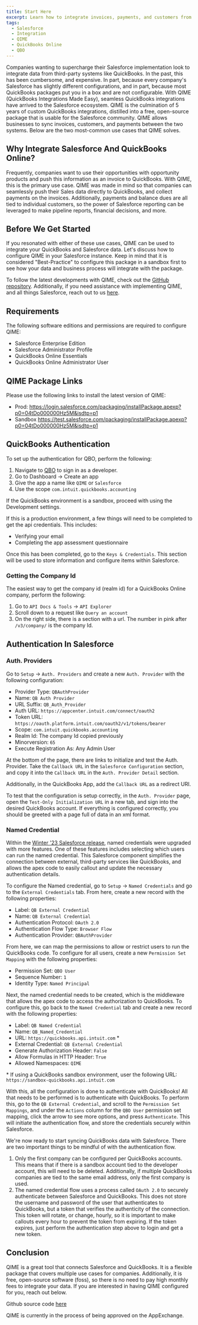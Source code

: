 ```yaml
---
title: Start Here
excerpt: Learn how to integrate invoices, payments, and customers from Salesforce to Quickbooks Online.
tags:
  - Salesforce
  - Integration
  - QIME
  - QuickBooks Online
  - QBO
---
```



Companies wanting to supercharge their Salesforce implementation look to integrate data from third-party systems like QuickBooks. In the past, this has been cumbersome, and expensive. In part, because every company's Salesforce has slightly different configurations, and in part, because most QuickBooks packages put you in a box and are not configurable. With QIME (QuickBooks Integrations Made Easy), seamless QuickBooks integrations have arrived to the Salesforce ecosystem. QIME is the culmination of 5 years of custom QuickBooks integrations, distilled into a free, open-source package that is usable for the Salesforce community. QIME allows businesses to sync invoices, customers, and payments between the two systems. Below are the two most-common use cases that QIME solves.

## Why Integrate Salesforce And QuickBooks Online?

Frequently, companies want to use their opportunities with opportunity products and push this information as an invoice to QuickBooks. With QIME, this is the primary use case. QIME was made in mind so that companies can seamlessly push their Sales data directly to QuickBooks, and collect payments on the invoices. Additionally, payments and balance dues are all tied to individual customers, so the power of Salesforce reporting can be leveraged to make pipeline reports, financial decisions, and more.

## Before We Get Started

If you resonated with either of these use cases, QIME can be used to integrate your QuickBooks and Salesforce data. Let's discuss how to configure QIME in your Salesforce instance. Keep in mind that it is considered "Best-Practice" to configure this package in a sandbox first to see how your data and business process will integrate with the package.

To follow the latest developments with QIME, check out the [GitHub repository](https://github.com/jawills/QIME). Additionally, if you need assistance with implementing QIME, and all things Salesforce, reach out to us [here](https://1sync.co/contact-us).

## Requirements

The following software editions and permissions are required to configure QIME:

- Salesforce Enterprise Edition
- Salesforce Administrator Profile
- QuickBooks Online Essentials
- QuickBooks Online Administrator User

## QIME Package Links

Please use the following links to install the latest version of QIME:

- Prod: https://login.salesforce.com/packaging/installPackage.apexp?p0=04tDo000000Hz5M&isdtp=p1
- Sandbox https://test.salesforce.com/packaging/installPackage.apexp?p0=04tDo000000Hz5M&isdtp=p1

## QuickBooks Authentication

To set up the authentication for QBO, perform the following:

1. Navigate to [QBO](https://developer.intuit.com/app/developer/qbo/docs/get-started) to sign in as a developer.
2. Go to Dashboard -> Create an app
3. Give the app a name like `QIME` or `Salesforce`
4. Use the scope `com.intuit.quickbooks.accounting`

If the QuickBooks environment is a sandbox, proceed with using the Development settings.

If this is a production environment, a few things will need to be completed to get the api credentials. This includes:

- Verifying your email
- Completing the app assessment questionnaire

Once this has been completed, go to the `Keys & Credentials`. This section will be used to store information and configure items within Salesforce.

### Getting the Company Id

The easiest way to get the company id (realm id) for a QuickBooks Online company, perform the following:

1. Go to `API Docs & Tools` -> `API Explorer`
2. Scroll down to a request like `Query an account`
3. On the right side, there is a section with a url. The number in pink after `/v3/company/` is the company Id.

## Authentication In Salesforce

### Auth. Providers

Go to `Setup` -> `Auth. Providers` and create a new `Auth. Provider` with the following configuration:

- Provider Type: `QBAuthProvider`
- Name: `QB Auth Provider`
- URL Suffix: `QB_Auth_Provider`
- Auth URL: `https://appcenter.intuit.com/connect/oauth2`
- Token URL: `https://oauth.platform.intuit.com/oauth2/v1/tokens/bearer`
- Scope: `com.intuit.quickbooks.accounting`
- Realm Id: The company Id copied previously
- Minorversion: `65`
- Execute Registration As: Any Admin User

At the bottom of the page, there are links to initialize and test the Auth. Provider. Take the `Callback URL` in the `Salesforce Configuration` section, and copy it into the `Callback URL` in the `Auth. Provider Detail` section.

Additionally, in the QuickBooks App, add the `Callback URL` as a redirect URI.

To test that the configuration is setup correctly, in the `Auth. Provider` page, open the `Test-Only Initialization URL` in a new tab, and sign into the desired QuickBooks account. If everything is configured correctly, you should be greeted with a page full of data in an xml format.

### Named Credential

Within the [Winter '23 Salesforce release](https://help.salesforce.com/s/articleView?id=release-notes.rn_security_other_custom_named_credentials.htm&release=240&type=5), named credentials were upgraded with more features. One of these features includes selecting which users can run the named credential. This Salesforce component simplifies the connection between external, third-party services like QuickBooks, and allows the apex code to easily callout and update the necessary authentication details.

To configure the Named credential, go to `Setup` -> `Named Credentials` and go to the `External Credentials` tab. From here, create a new record with the following properties:

- Label: `QB External Credential`
- Name: `QB External Credential`
- Authentication Protocol: `OAuth 2.0`
- Authentication Flow Type: `Browser Flow`
- Authentication Provider: `QBAuthProvider`

From here, we can map the permissions to allow or restrict users to run the QuickBooks code. To configure for all users, create a new `Permission Set Mapping` with the following properties:

- Permission Set: `QBO User`
- Sequence Number: `1`
- Identity Type: `Named Principal`

Next, the named credential needs to be created, which is the middleware that allows the apex code to access the authorization to QuickBooks. To configure this, go back to the `Named Credential` tab and create a new record with the following properties:

- Label: `QB Named Credential`
- Name: `QB_Named_Credential`
- URL: `https://quickbooks.api.intuit.com` \*
- External Credential: `QB External Credential`
- Generate Authorization Header: `False`
- Allow Formulas in HTTP Header: `True`
- Allowed Namespaces: `QIME`

\* If using a QuickBooks sandbox environment, user the following URL: `https://sandbox-quickbooks.api.intuit.com`

With this, all the configuration is done to authenticate with QuickBooks! All that needs to be performed is to authenticate with QuickBooks. To perform this, go to the `QB External Credential`, and scroll to the `Permission Set Mappings`, and under the `Actions` column for the `QBO User` permission set mapping, click the arrow to see more options, and press `Authenticate`. This will initiate the authentication flow, and store the credentials securely within Salesforce.

We're now ready to start syncing QuickBooks data with Salesforce. There are two important things to be mindful of with the authentication flow.

1. Only the first company can be configured per QuickBooks accounts. This means that if there is a sandbox account tied to the developer account, this will need to be deleted. Additionally, if multiple QuickBooks companies are tied to the same email address, only the first company is used.
2. The named credential flow uses a process called `OAuth 2.0` to securely authenticate between Salesforce and QuickBooks. This does not store the username and password of the user that authenticates to QuickBooks, but a token that verifies the authenticity of the connection. This token will rotate, or change, hourly, so it is important to make callouts every hour to prevent the token from expiring. If the token expires, just perform the authentication step above to login and get a new token.





## Conclusion

QIME is a great tool that connects Salesforce and QuickBooks. It is a flexible package that covers multiple use cases for companies. Additionally, it is free, open-source software (foss), so there is no need to pay high monthly fees to integrate your data. If you are interested in having QIME configured for you, reach out below.

Github source code [here](https://github.com/jawills/QIME)

QIME is currently in the process of being approved on the AppExchange.

